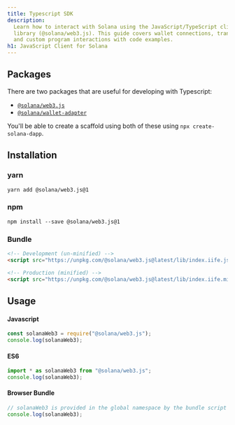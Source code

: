 ```yaml
---
title: Typescript SDK
description:
  Learn how to interact with Solana using the JavaScript/TypeScript client
  library (@solana/web3.js). This guide covers wallet connections, transactions,
  and custom program interactions with code examples.
h1: JavaScript Client for Solana
---
```


## Packages

There are two packages that are useful for developing with Typescript:

- [`@solana/web3.js`](https://www.npmjs.com/package/@solana/web3.js)
- [`@solana/wallet-adapter`](https://github.com/anza-xyz/wallet-adapter)

You'll be able to create a scaffold using both of these using `npx create-solana-dapp`.

## Installation

### yarn

```shell  title="Terminal"
yarn add @solana/web3.js@1
```

### npm

```shell  title="Terminal"
npm install --save @solana/web3.js@1
```

### Bundle

```html  title="index.html"
<!-- Development (un-minified) -->
<script src="https://unpkg.com/@solana/web3.js@latest/lib/index.iife.js"></script>

<!-- Production (minified) -->
<script src="https://unpkg.com/@solana/web3.js@latest/lib/index.iife.min.js"></script>
```

## Usage

#### Javascript

```javascript
const solanaWeb3 = require("@solana/web3.js");
console.log(solanaWeb3);
```

#### ES6

```javascript
import * as solanaWeb3 from "@solana/web3.js";
console.log(solanaWeb3);
```

#### Browser Bundle

```javascript
// solanaWeb3 is provided in the global namespace by the bundle script
console.log(solanaWeb3);
```

